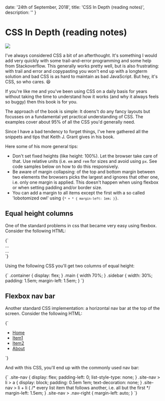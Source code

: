 
  date: '24th of September, 2018',
  title: 'CSS In Depth (reading notes)',
  description: ''
}

# CSS In Depth (reading notes)

![](/static/blog/css-in-depth-cropped.jpg)

I've always considered CSS a bit of an afterthought. It's something I would add very quickly with some trail-and-error programming and some help from Stackoverflow. This generally works pretty well, but is also frustrating: with trail and error and copypasting you won't end up with a longterm solution and bad CSS is as hard to maintain as bad JavaScript. But hey, it's CSS, so who cares. 😆

If you're like me and you've been using CSS on a daily basis for years without taking the time to understand how it works (and why it always feels so buggy) then this book is for you.

The approach of the book is simple: It doens't do any fancy layouts but focusses on a fundamental yet practical understanding of CSS. The examples cover about 95% of all the CSS you'd generally need.

Since I have a bad tendency to forget things, I've here gathered all the snippets and tips that Keith J. Grant gives in his book.

Here some of his more general tips:

- Don't set fixed heights (like height: 100%). Let the browser take care of that. Use relative units (i.e. <code>em</code> and <code>rem</code> for sizes and avoid using <code>px</code>. See code samples below on how to do this responsively.
- Be aware of margin collapsing: of the top and bottom margin between two elements the browsers picks the largest and ignores that other one, i.e. only one margin is applied. This doesn't happen when using flexbox or when setting padding and/or border size.
- You can add a margin to all items except the first with a so called 'lobotomized owl' using <code>{`* + * { margin-left: 1em; }`}</code>.

## Equal height columns

One of the standard problems in css that became very easy using flexbox. Consider the following HTML:

<CodeBlock language="html">
{`
<div class="container">
  <main class="main">...</main>
  <aside class="sidebar">...</aside>
</div>
`}
</CodeBlock>

Using the following CSS you'll get two columns of equal height:

<CodeBlock language="css">
{`
.container {
  display: flex;
}
.main {
  width 70%;
}
.sidebar {
  width: 30%;
  padding: 1.5em;
  margin-left: 1.5em;
}
`}</CodeBlock>

## Flexbox nav bar

Another standard CSS implementation: a horizontal nav bar at the top of the screen. Consider the following HTML:

<CodeBlock language="html">
{`
<nav>
  <ul class="site-nav">
      <li><a href="#">Home</a></li>
      <li><a href="#">Item1</a></li>
      <li><a href="#">Item2</a></li>
      <li class="nav-right"><a href="#">About</a></li>
  </ul>
</nav>
`}</CodeBlock>

And with this CSS, you'll end up with the commonly used nav bar:

<CodeBlock language="css">
{`
.site-nav {
  display: flex;
  padding-left: 0;
  list-style-type: none;
}
.site-nav > li > a {
  display: block;
  padding: 0.5em 1em;
  text-decoration: none;
}
.site-nav > li + li {
  /* every list item that follows another, i.e. all but the first */
  margin-left: 1.5em;
}
.site-nav > .nav-right {
  margin-left: auto;
}
`}</CodeBlock>